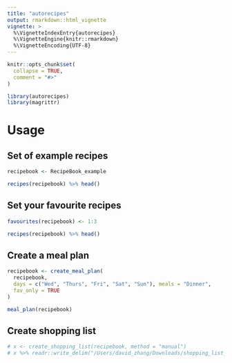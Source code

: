 ```yaml
---
title: "autorecipes"
output: rmarkdown::html_vignette
vignette: >
  %\VignetteIndexEntry{autorecipes}
  %\VignetteEngine{knitr::rmarkdown}
  %\VignetteEncoding{UTF-8}
---
```


```r
knitr::opts_chunk$set(
  collapse = TRUE,
  comment = "#>"
)
```

```r
library(autorecipes)
library(magrittr)
```

# Usage

## Set of example recipes

```r

recipebook <- RecipeBook_example

recipes(recipebook) %>% head()
```

## Set your favourite recipes

```r

favourites(recipebook) <- 1:3

recipes(recipebook) %>% head()
```

## Create a meal plan

```r

recipebook <- create_meal_plan(
  recipebook,
  days = c("Wed", "Thurs", "Fri", "Sat", "Sun"), meals = "Dinner",
  fav_only = TRUE
)

meal_plan(recipebook)
```

## Create shopping list

```r

# x <- create_shopping_list(recipebook, method = "manual")
# x %>% readr::write_delim("/Users/david_zhang/Downloads/shopping_list_dz_cjkg.txt", delim = "\t")
```
